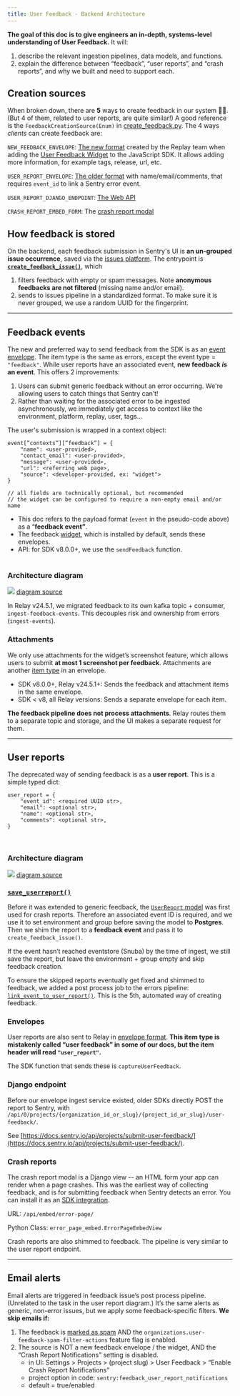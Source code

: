 ```yaml
---
title: User Feedback - Backend Architecture
---
```


**The goal of this doc is to give engineers an in-depth, systems-level understanding of User Feedback.**
It will:
1. describe the relevant ingestion pipelines, data models, and functions.
2. explain the difference between “feedback”, “user reports”, and “crash reports”, and why we built and need to support each.

## Creation sources
When broken down, there are **5** ways to create feedback in our system 😵‍💫.
(But 4 of them, related to user reports, are quite similar!) A good reference is the
`FeedbackCreationSource(Enum)` in [create_feedback.py](https://github.com/getsentry/sentry/blob/2b642e149c79b251e1c2f4339fc73d656347d74e/src/sentry/feedback/usecases/create_feedback.py#L33-L33).
The 4 ways _clients_ can create feedback are:

`NEW_FEEDBACK_ENVELOPE`: [The new format](https://develop.sentry.dev/sdk/envelopes/#full-examples) created by the Replay team when adding 
the [User Feedback Widget](https://docs.sentry.io/product/user-feedback/#user-feedback-widget) 
to the JavaScript SDK. It allows adding more information, for example tags, 
release, url, etc.

`USER_REPORT_ENVELOPE`: [The older format](https://develop.sentry.dev/sdk/envelopes/#user-feedback) with name/email/comments, that requires 
`event_id` to link a Sentry error event.

`USER_REPORT_DJANGO_ENDPOINT`: [The Web API](https://docs.sentry.io/api/projects/submit-user-feedback/)

`CRASH_REPORT_EMBED_FORM`: The [crash report modal](https://docs.sentry.io/product/user-feedback/#crash-report-modal)

## How feedback is stored
On the backend, each feedback submission in Sentry's UI is **an un-grouped issue occurrence**, 
saved via the [issues platform](https://develop.sentry.dev/issue-platform/).
The entrypoint is [**`create_feedback_issue()`**](https://github.com/getsentry/sentry/blob/2b642e149c79b251e1c2f4339fc73d656347d74e/src/sentry/feedback/usecases/create_feedback.py#L184-L184),
which
1. filters feedback with empty or spam messages. Note **anonymous feedbacks are not filtered** (missing name and/or email).
2. sends to issues pipeline in a standardized format. To make sure it is never grouped, we use a random UUID for the fingerprint.

---

## Feedback events

The new and preferred way to send feedback from the SDK is as an [event envelope](https://develop.sentry.dev/sdk/envelopes/#full-examples). 
The item type is the same as errors, except the event type = `"feedback"`. While 
user reports have an associated event, **new feedback _is_ an event**. This 
offers 2 improvements:

1. Users can submit generic feedback without an error occurring. We're allowing users to catch things that Sentry can’t!
2. Rather than waiting for the associated error to be ingested asynchronously, we immediately get access to context like the environment, platform, replay, user, tags...

The user's submission is wrapped in a context object:

```Python/Javascript
event[”contexts”][”feedback”] = {
	"name": <user-provided>,
	"contact_email": <user-provided>,
	"message": <user-provided>,
	"url": <referring web page>,
	"source": <developer-provided, ex: "widget">
}

// all fields are technically optional, but recommended
// the widget can be configured to require a non-empty email and/or name
```

- This doc refers to the payload format (`event` in the pseudo-code above) as a “**feedback event”**.
- The feedback [widget](https://docs.sentry.io/platforms/javascript/user-feedback/#user-feedback-widget), which is installed by default, sends these envelopes.
- API: for SDK v8.0.0+, we use the `sendFeedback` function.
<br/><br/>

### Architecture diagram

![](https://mermaid.ink/svg/pako:eNp1Uk1rAjEQ_SthTgou3qUUpNrioaV07aFsZInZcTe4m2zzYRH1v3f2iyrYUyaTN2_em8kJpMkQZpBbURdsveCaexe23TVG7e2xSXGvnAvoUtRZbZT2CYdpl-KwuYtgD1H0yM4cXpZrDmcWFNU8I2ZbIffsc9XXEZyO666irpMvEyyb13WppPDK6L7Fj8py9F08f1_d1FMZ6zuiPmBp6kbbmX1gKVoPbdBCdqk02oUK7ShROkfno10vLMIDmXabcVPxhxuYvwOSRyYck1iiPTIv3L7pIi0Kj-lAk7bDaDjuPrR05koFh16HkTJYi1q2g21VmFsVmhbmvLGYjN6GcLy5AyS5y8ZM7ElC1Yh0OmxFMuIQN8H0iaa7L0xwyKFj-G-FZNuqbpwtB0yAulRCZfR1TlwzxsEXWBHRjMJS5YXnwPWFgCJ4Ex-1hJm3AScQ6owGslCCtl0NScwU-Xjt_iK52KkcLr9c7fNN)
[diagram source](https://mermaid.live/edit#pako:eNp1Uk1rAjEQ_SthTgou3qUUpNrioaV07aFsZInZcTe4m2zzYRH1v3f2iyrYUyaTN2_em8kJpMkQZpBbURdsveCaexe23TVG7e2xSXGvnAvoUtRZbZT2CYdpl-KwuYtgD1H0yM4cXpZrDmcWFNU8I2ZbIffsc9XXEZyO666irpMvEyyb13WppPDK6L7Fj8py9F08f1_d1FMZ6zuiPmBp6kbbmX1gKVoPbdBCdqk02oUK7ShROkfno10vLMIDmXabcVPxhxuYvwOSRyYck1iiPTIv3L7pIi0Kj-lAk7bDaDjuPrR05koFh16HkTJYi1q2g21VmFsVmhbmvLGYjN6GcLy5AyS5y8ZM7ElC1Yh0OmxFMuIQN8H0iaa7L0xwyKFj-G-FZNuqbpwtB0yAulRCZfR1TlwzxsEXWBHRjMJS5YXnwPWFgCJ4Ex-1hJm3AScQ6owGslCCtl0NScwU-Xjt_iK52KkcLr9c7fNN)

In Relay v24.5.1, we migrated feedback to its own kafka topic + consumer, 
`ingest-feedback-events`. This decouples risk and ownership from errors 
(`ingest-events`).
<br/>

### Attachments

We only use attachments for the widget’s screenshot feature, which allows users 
to submit **at most 1 screenshot per feedback**. Attachments are another [item type](https://develop.sentry.dev/sdk/envelopes/#attachment) 
in an envelope.
- SDK v8.0.0+, Relay v24.5.1+: Sends the feedback and attachment items in the same envelope.
- SDK < v8, all Relay versions: Sends a separate envelope for each item.

**The feedback pipeline does not process attachments**. Relay routes them to
a separate topic and storage, and the UI makes a separate request for them.

---

## User reports

The deprecated way of sending feedback is as a **user report**. This is a simple typed dict:

```Python/Javascript
user_report = {
	"event_id": <required UUID str>,
	"email": <optional str>,
	"name": <optional str>,
	"comments": <optional str>,
}
```
<br/>

### Architecture diagram

![](https://mermaid.ink/svg/pako:eNqNVO9r2zAQ_VcOQSGFhnwPYzDaZvRDt9J0H4YdjCJfYq22pOlHoLT933eSbHdL3LJPVi7vnt69u9MzE7pGtmR7y00DD1elKr0L2_xzjcrbpxgqvXQuoKtQ1UZL5YuSLXKoZJtJBHyazz_DS8m-Xj-U7AWCpJwVYr3l4hF-3Ix5Fo22_h_m4NDOdz12BArLXVP18E7XvCXsZQzCfQrCbQz2eOKjz9_l7IISXmrlitVwgjnYoEAqsLhDa9H2dzl-wCrKyNfFIIBrZFd5XY3KelnIPY7BKvkwyQK9IzcrwAN5C8Zqgc5hHQ2aZj-OJo53rxyLPjsDVAdstUEw0mArVQJwY4qfOlj4YkwrBY8ubAZdQ4aLcu6x5an36ZAgnIQYKWaFVHt0fs6956LpqBK3OU_sGZDApw4Osvr54KqG1FLICNfrG9TcfV-nwTmaj3fIpzJPB-ZDZXmAwbTc77TtYnTS6ESiK0HzEzq0M5rC3hAtRCBWJdJaJEvecClN0bo5ry0Ws2_D8XwzAaQyruOMrGk_eJfmQ4UtL2br-FlcUvMeG01V5Oz057hyvwNamdt4tJVjsbH-3tpkiFsEU1OtqQtTc2u083uLrpjd9acPbs7znapL0k_bZUz1S2_JOgpq6xL9sA_guYtrf8w6SiTKQc4bV-7txBL9j8JMwS4Y-d9xWdOT-FwqgJL5BjuCLOnYyn3jS1aqVwLy4PX6SQm29DbgBcvariSnx6YbglhLuuE2v7HU353cs9c_dcADzw)
[diagram source](https://mermaid.live/edit#pako:eNqNVO9r2zAQ_VcOQSGFhnwPYzDaZvRDt9J0H4YdjCJfYq22pOlHoLT933eSbHdL3LJPVi7vnt69u9MzE7pGtmR7y00DD1elKr0L2_xzjcrbpxgqvXQuoKtQ1UZL5YuSLXKoZJtJBHyazz_DS8m-Xj-U7AWCpJwVYr3l4hF-3Ix5Fo22_h_m4NDOdz12BArLXVP18E7XvCXsZQzCfQrCbQz2eOKjz9_l7IISXmrlitVwgjnYoEAqsLhDa9H2dzl-wCrKyNfFIIBrZFd5XY3KelnIPY7BKvkwyQK9IzcrwAN5C8Zqgc5hHQ2aZj-OJo53rxyLPjsDVAdstUEw0mArVQJwY4qfOlj4YkwrBY8ubAZdQ4aLcu6x5an36ZAgnIQYKWaFVHt0fs6956LpqBK3OU_sGZDApw4Osvr54KqG1FLICNfrG9TcfV-nwTmaj3fIpzJPB-ZDZXmAwbTc77TtYnTS6ESiK0HzEzq0M5rC3hAtRCBWJdJaJEvecClN0bo5ry0Ws2_D8XwzAaQyruOMrGk_eJfmQ4UtL2br-FlcUvMeG01V5Oz057hyvwNamdt4tJVjsbH-3tpkiFsEU1OtqQtTc2u083uLrpjd9acPbs7znapL0k_bZUz1S2_JOgpq6xL9sA_guYtrf8w6SiTKQc4bV-7txBL9j8JMwS4Y-d9xWdOT-FwqgJL5BjuCLOnYyn3jS1aqVwLy4PX6SQm29DbgBcvariSnx6YbglhLuuE2v7HU353cs9c_dcADzw)

### [`save_userreport()`](https://github.com/getsentry/sentry/blob/2b642e149c79b251e1c2f4339fc73d656347d74e/src/sentry/ingest/userreport.py#L28-L28)

Before it was extended to generic feedback, the [`UserReport` model](https://github.com/getsentry/sentry/blob/2b642e149c79b251e1c2f4339fc73d656347d74e/src/sentry/models/userreport.py#L9-L9) 
was first used for crash reports. Therefore an associated event ID is required, and 
we use it to set environment and group before saving the model to **Postgres**. 
Then we shim the report to a **feedback event** and pass it to `create_feedback_issue()`.

If the event hasn’t reached eventstore (Snuba) by the time of ingest, we still 
save the report, but leave the environment + group empty and skip feedback creation.

To ensure the skipped reports eventually get fixed and shimmed to feedback, we 
added a post process job to the errors pipeline: [`link_event_to_user_report()`](https://github.com/getsentry/sentry/blob/2b642e149c79b251e1c2f4339fc73d656347d74e/src/sentry/tasks/post_process.py#L1387-L1387).
This is the 5th, automated way of creating feedback.
<br/>

### Envelopes

User reports are also sent to Relay in [envelope format](https://develop.sentry.dev/sdk/envelopes/#user-feedback). 
**This item type is mistakenly called “user feedback” in some of our docs, but the 
item header will read `"user_report"`.**

The SDK function that sends these is `captureUserFeedback`.
<br/>

### Django endpoint

Before our envelope ingest service existed, older SDKs directly POST the report 
to Sentry, with
`/api/0/projects/{organization_id_or_slug}/{project_id_or_slug}/user-feedback/`.

See [https://docs.sentry.io/api/projects/submit-user-feedback/](https://docs.sentry.io/api/projects/submit-user-feedback/).
<br/>

### Crash reports

The crash report modal is a Django view -- an HTML form your app can render when 
a page crashes. This was the earliest way of collecting feedback, and is for 
submitting feedback when Sentry detects an error. You can install it as an [SDK integration](https://docs.sentry.io/platforms/javascript/user-feedback/#crash-report-modal).

URL: `/api/embed/error-page/`

Python Class: `error_page_embed.ErrorPageEmbedView`

Crash reports are also shimmed to feedback. The pipeline is very similar to the 
user report endpoint.

---

## Email alerts

Email alerts are triggered in feedback issue’s post process pipeline. (Unrelated 
to the task in the user report diagram.) It’s the same alerts as generic, 
non-error issues, but we apply some feedback-specific filters. **We skip emails if:**

1. The feedback is [marked as spam](https://docs.sentry.io/product/user-feedback/#spam-detection-for-user-feedback) AND the `organizations.user-feedback-spam-filter-actions` feature flag is enabled.
2. The source is NOT a new feedback envelope / the widget, AND the “Crash Report Notifications” setting is disabled.
   - in UI: Settings > Projects > (project slug) > User Feedback > “Enable Crash Report Notifications”
   - project option in code: `sentry:feedback_user_report_notifications`
   - default = true/enabled
